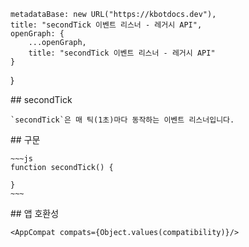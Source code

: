 
    metadataBase: new URL("https://kbotdocs.dev"),
    title: "secondTick 이벤트 리스너 - 레거시 API",
    openGraph: {
        ...openGraph,
        title: "secondTick 이벤트 리스너 - 레거시 API"
    }
}

<Section>
    ## secondTick

    `secondTick`은 매 틱(1초)마다 동작하는 이벤트 리스너입니다.
</Section>
<Section>
    ## 구문

    ~~~js
    function secondTick() {

    }
    ~~~
</Section>
<Section>
    ## 앱 호환성

    <AppCompat compats={Object.values(compatibility)}/>
</Section>